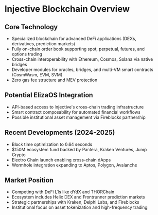 # Injective Blockchain Overview

## Core Technology

- Specialized blockchain for advanced DeFi applications (DEXs, derivatives, prediction markets)
- Fully on-chain order book supporting spot, perpetual, futures, and options trading
- Cross-chain interoperability with Ethereum, Cosmos, Solana via native bridges
- Developer modules for oracles, bridges, and multi-VM smart contracts (CosmWasm, EVM, SVM)
- Zero gas fee structure and MEV protection

## Potential ElizaOS Integration

- API-based access to Injective's cross-chain trading infrastructure
- Smart contract composability for automated financial workflows
- Possible institutional asset management via Fireblocks partnership

## Recent Developments (2024-2025)

- Block time optimization to 0.64 seconds
- $150M ecosystem fund backed by Pantera, Kraken Ventures, Jump Crypto
- Electro Chain launch enabling cross-chain dApps
- Wormhole integration expanding to Aptos, Polygon, Avalanche

## Market Position

- Competing with DeFi L1s like dYdX and THORChain
- Ecosystem includes Helix DEX and Frontrunner prediction markets
- Strategic partnerships with Kraken, Delphi Labs, and Fireblocks
- Institutional focus on asset tokenization and high-frequency trading

